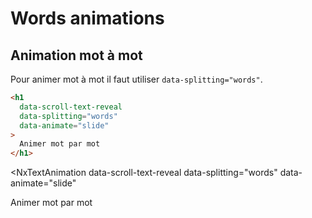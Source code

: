 # Words animations


## Animation mot à mot

Pour animer mot à mot il faut utiliser `data-splitting="words"`.

```html
<h1 
  data-scroll-text-reveal 
  data-splitting="words"
  data-animate="slide"
>
  Animer mot par mot
</h1>
```

<NxTextAnimation 
  data-scroll-text-reveal 
  data-splitting="words"
  data-animate="slide"
>
  Animer mot par mot
</NxTextAnimation>

